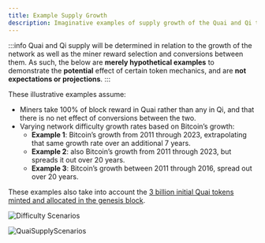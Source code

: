 ```yaml
---
title: Example Supply Growth
description: Imaginative examples of supply growth of the Quai and Qi tokens.
---
```


:::info
Quai and Qi supply will be determined in relation to the growth of the network as well as the miner reward selection and conversions between them. As such, the below are **merely hypothetical examples** to demonstrate the **potential** effect of certain token mechanics, and are **not expectations or projections**. 
:::

These illustrative examples assume:
* Miners take 100% of block reward in Quai rather than any in Qi, and that there is no net effect of conversions between the two.
* Varying network difficulty growth rates based on Bitcoin’s growth:
  * **Example 1**: Bitcoin’s growth from 2011 through 2023, extrapolating that same growth rate over an additional 7 years.
  * **Example 2**: also Bitcoin’s growth from 2011 through 2023, but spreads it out over 20 years.
  * **Example 3**: Bitcoin’s growth between 2011 through 2016, spread out over 20 years.

These examples also take into account the [3 billion initial Quai tokens minted and allocated in the genesis block](/learn/tokenomics/genesis-allocations.md).

![Difficulty Scenarios](/img/Tokenomics/DifficultyScenarios.png)

![QuaiSupplyScenarios](/img/Tokenomics/QuaiSupplyScenarios.png)
